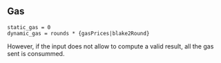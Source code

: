 ## Gas

    static_gas = 0
    dynamic_gas = rounds * {gasPrices|blake2Round}

However, if the input does not allow to compute a valid result, all the gas sent is consummed.
